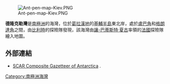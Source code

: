 {{unreferenced|time=2013-10-27T05:35:33+00:00}}
[[Image:Ant-pen-map-Kiev.PNG|thumb]]

{{Coord|65|5|S|63|56|W|source:GNIS|display=title}}

'''德隆克勒灣'''是[[南極洲|南極洲]]的海灣，位於[[葛拉漢地|葛拉漢地]]的[[基輔半島|基輔半島]]東北岸，處於[[盧巴角|盧巴角]]和[[格朗達角|格朗達角]]之間，由[[比利時|比利時]]的探險隊發現，該海灣由[[讓-巴蒂斯特·夏古|讓-巴蒂斯特·夏古]]率領的[[法國|法國]]探險隊繪入地圖。

==外部連結==
* [http://data.aad.gov.au/aadc/gaz/scar/ SCAR Composite Gazetteer of Antarctica] {{WebCite|url=https://www.webcitation.org/5ug2CfC7m?url=http://data.aad.gov.au/aadc/gaz/scar/ |date=20101202140255 |dateformat=iso }}.

{{DEFAULTSORT:Deloncle Bay}}
[[Category:南極洲海灣|Category:南極洲海灣]]


{{GrahamCoast-geo-stub}}